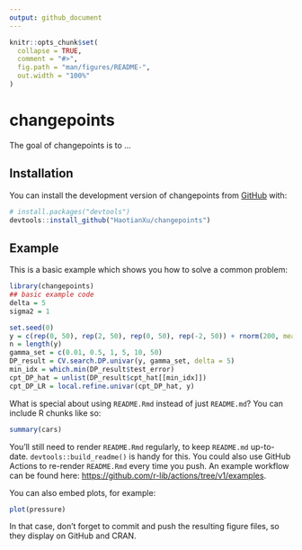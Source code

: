```yaml
---
output: github_document
---
```


<!-- README.md is generated from README.Rmd. Please edit that file -->

```r
knitr::opts_chunk$set(
  collapse = TRUE,
  comment = "#>",
  fig.path = "man/figures/README-",
  out.width = "100%"
)
```

# changepoints

<!-- badges: start -->
<!-- badges: end -->

The goal of changepoints is to ...

## Installation

You can install the development version of changepoints from [GitHub](https://github.com/) with:

``` r
# install.packages("devtools")
devtools::install_github("HaotianXu/changepoints")
```

## Example

This is a basic example which shows you how to solve a common problem:

```r
library(changepoints)
## basic example code
delta = 5
sigma2 = 1

set.seed(0)
y = c(rep(0, 50), rep(2, 50), rep(0, 50), rep(-2, 50)) + rnorm(200, mean = 0, sd = sqrt(sigma2))
n = length(y)
gamma_set = c(0.01, 0.5, 1, 5, 10, 50)
DP_result = CV.search.DP.univar(y, gamma_set, delta = 5)
min_idx = which.min(DP_result$test_error)
cpt_DP_hat = unlist(DP_result$cpt_hat[[min_idx]])
cpt_DP_LR = local.refine.univar(cpt_DP_hat, y)
```

What is special about using `README.Rmd` instead of just `README.md`? You can include R chunks like so:

```r
summary(cars)
```

You'll still need to render `README.Rmd` regularly, to keep `README.md` up-to-date. `devtools::build_readme()` is handy for this. You could also use GitHub Actions to re-render `README.Rmd` every time you push. An example workflow can be found here: <https://github.com/r-lib/actions/tree/v1/examples>.

You can also embed plots, for example:

```r
plot(pressure)
```

In that case, don't forget to commit and push the resulting figure files, so they display on GitHub and CRAN.
